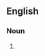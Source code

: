 ==English==

===Noun===
{{head|en|noun}}

# {{context|dated|19th century}} {{alternative spelling of|zymology}}